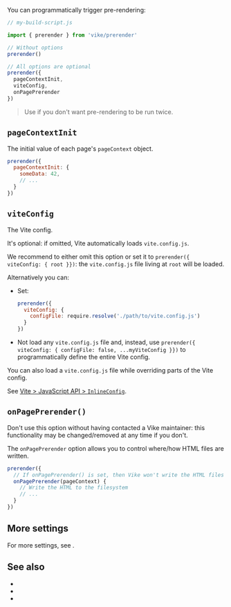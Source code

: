 
You can programmatically trigger <Link href="/pre-rendering">pre-rendering</Link>:

```js
// my-build-script.js

import { prerender } from 'vike/prerender'

// Without options
prerender()

// All options are optional
prerender({
  pageContextInit,
  viteConfig,
  onPagePrerender
})
```

> Use <Link href="/prerender#disableautorun" /> if you don't want pre-rendering to be run twice.


## `pageContextInit`

The initial value of each page's `pageContext` object.

```js
prerender({
  pageContextInit: {
    someData: 42,
    // ...
  }
})
```

## `viteConfig`

The Vite config.

It's optional: if omitted, Vite automatically loads `vite.config.js`.

We recommend to either omit this option or set it to `prerender({ viteConfig: { root }})`: the `vite.config.js` file living at `root` will be loaded.

Alternatively you can:
 - Set:
   ```js
   prerender({
     viteConfig: {
       configFile: require.resolve('./path/to/vite.config.js')
     }
   })
   ```
 - Not load any `vite.config.js` file and, instead, use `prerender({ viteConfig: { configFile: false, ...myViteConfig }})` to programmatically define the entire Vite config.

You can also load a `vite.config.js` file while overriding parts of the Vite config.

See [Vite > JavaScript API > `InlineConfig`](https://vitejs.dev/guide/api-javascript.html#inlineconfig).


## `onPagePrerender()`

<Warning>Don't use this option without having contacted a Vike maintainer: this functionality may be changed/removed at any time if you don't.</Warning>

The `onPagePrerender` option allows you to control where/how HTML files are written.

```js
prerender({
  // If onPagePrerender() is set, then Vike won't write the HTML files to the filesystem
  onPagePrerender(pageContext) {
    // Write the HTML to the filesystem
    // ...
  }
})
```


## More settings

For more settings, see <Link href="/prerender" />.


## See also

- <Link href="/command-prerender" />
- <Link href="/prerender#disableautorun" />
- <Link href="/pre-rendering" />
